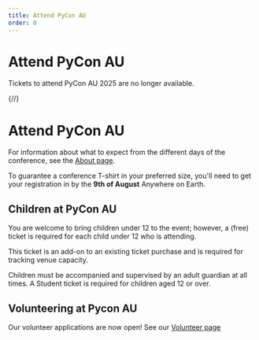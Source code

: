 ```yaml
---
title: Attend PyCon AU
order: 0
---
```



# Attend PyCon AU

Tickets to attend PyCon AU 2025 are no longer available.

{/*<PurchaseButton />*/}

# Attend PyCon AU

For information about what to expect from the different days of the conference, see the [About page](/about/).

To guarantee a conference T-shirt in your preferred size, you'll need to get your registration in by the **9th of August** Anywhere on Earth.


## Children at PyCon AU

You are welcome to bring children under 12 to the event; however, a (free) ticket is required for each child under 12 who is attending. 

This ticket is an add-on to an existing ticket purchase and is required for tracking venue capacity. 

Children must be accompanied and supervised by an adult guardian at all times. A Student ticket is required for children aged 12 or over.

## Volunteering at Pycon AU

Our volunteer applications are now open! See our [Volunteer page](/attend/volunteer/)
